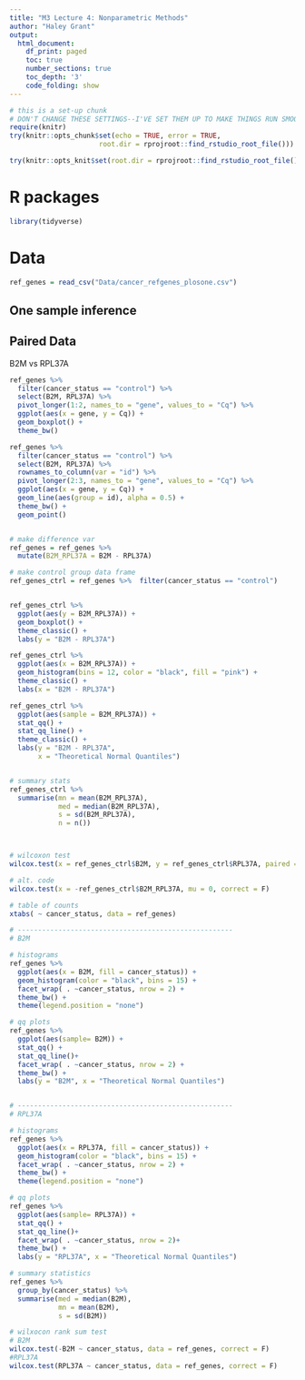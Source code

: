 ```yaml
---
title: "M3 Lecture 4: Nonparametric Methods"
author: "Haley Grant"
output:
  html_document:
    df_print: paged
    toc: true
    number_sections: true
    toc_depth: '3'
    code_folding: show
---
```


```r
# this is a set-up chunk
# DON'T CHANGE THESE SETTINGS--I'VE SET THEM UP TO MAKE THINGS RUN SMOOTHLY 
require(knitr)
try(knitr::opts_chunk$set(echo = TRUE, error = TRUE, 
                      root.dir = rprojroot::find_rstudio_root_file()))

try(knitr::opts_knit$set(root.dir = rprojroot::find_rstudio_root_file()))


```

# R packages

```r

library(tidyverse)

```

# Data

```r

ref_genes = read_csv("Data/cancer_refgenes_plosone.csv")


```

## One sample inference

## Paired Data

B2M vs RPL37A

```r

ref_genes %>%
  filter(cancer_status == "control") %>%
  select(B2M, RPL37A) %>%
  pivot_longer(1:2, names_to = "gene", values_to = "Cq") %>%
  ggplot(aes(x = gene, y = Cq)) + 
  geom_boxplot() + 
  theme_bw()

ref_genes %>%
  filter(cancer_status == "control") %>%
  select(B2M, RPL37A) %>%
  rownames_to_column(var = "id") %>%
  pivot_longer(2:3, names_to = "gene", values_to = "Cq") %>%
  ggplot(aes(x = gene, y = Cq)) +
  geom_line(aes(group = id), alpha = 0.5) + 
  theme_bw() + 
  geom_point()


# make difference var
ref_genes = ref_genes %>%
  mutate(B2M_RPL37A = B2M - RPL37A)

# make control group data frame
ref_genes_ctrl = ref_genes %>%  filter(cancer_status == "control")


ref_genes_ctrl %>%
  ggplot(aes(y = B2M_RPL37A)) + 
  geom_boxplot() + 
  theme_classic() + 
  labs(y = "B2M - RPL37A")

ref_genes_ctrl %>%
  ggplot(aes(x = B2M_RPL37A)) + 
  geom_histogram(bins = 12, color = "black", fill = "pink") + 
  theme_classic() + 
  labs(x = "B2M - RPL37A")

ref_genes_ctrl %>%
  ggplot(aes(sample = B2M_RPL37A)) + 
  stat_qq() + 
  stat_qq_line() + 
  theme_classic() + 
  labs(y = "B2M - RPL37A",
       x = "Theoretical Normal Quantiles")


# summary stats
ref_genes_ctrl %>%
  summarise(mn = mean(B2M_RPL37A),
            med = median(B2M_RPL37A),
            s = sd(B2M_RPL37A),
            n = n())



# wilcoxon test
wilcox.test(x = ref_genes_ctrl$B2M, y = ref_genes_ctrl$RPL37A, paired = T, mu = 0, correct = F)

# alt. code
wilcox.test(x = -ref_genes_ctrl$B2M_RPL37A, mu = 0, correct = F)


```



```r
# table of counts
xtabs( ~ cancer_status, data = ref_genes)

# -----------------------------------------------------
# B2M 

# histograms
ref_genes %>%
  ggplot(aes(x = B2M, fill = cancer_status)) + 
  geom_histogram(color = "black", bins = 15) + 
  facet_wrap( . ~cancer_status, nrow = 2) + 
  theme_bw() + 
  theme(legend.position = "none")

# qq plots
ref_genes %>%
  ggplot(aes(sample= B2M)) + 
  stat_qq() + 
  stat_qq_line()+
  facet_wrap( . ~cancer_status, nrow = 2) + 
  theme_bw() + 
  labs(y = "B2M", x = "Theoretical Normal Quantiles")


# -----------------------------------------------------
# RPL37A

# histograms
ref_genes %>%
  ggplot(aes(x = RPL37A, fill = cancer_status)) + 
  geom_histogram(color = "black", bins = 15) + 
  facet_wrap( . ~cancer_status, nrow = 2) + 
  theme_bw() + 
  theme(legend.position = "none")

# qq plots
ref_genes %>%
  ggplot(aes(sample= RPL37A)) + 
  stat_qq() + 
  stat_qq_line()+
  facet_wrap( . ~cancer_status, nrow = 2)+ 
  theme_bw() + 
  labs(y = "RPL37A", x = "Theoretical Normal Quantiles")


```



```r
# summary statistics
ref_genes %>% 
  group_by(cancer_status) %>%
  summarise(med = median(B2M),
            mn = mean(B2M), 
            s = sd(B2M))

# wilxocon rank sum test
# B2M
wilcox.test(-B2M ~ cancer_status, data = ref_genes, correct = F)
#RPL37A
wilcox.test(RPL37A ~ cancer_status, data = ref_genes, correct = F)

```




